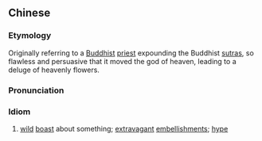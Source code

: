 {{also|天花乱坠}}
==Chinese==
{{zh-forms|s=天花乱坠|1=heavenly flowers|type=211|lit=a deluge of heavenly flowers}}

===Etymology===
Originally referring to a [[Buddhist]] [[priest]] expounding the Buddhist [[sutra]]s, so flawless and persuasive that it moved the god of heaven, leading to a deluge of heavenly flowers.

===Pronunciation===
{{zh-pron
|m=tiānhuāluànzhuì
|c=tin1 faa1 lyun6 zeoi6
|cat=cy
}}

===Idiom===
{{zh-idiom}}

# [[wild]] [[boast]] about something; [[extravagant]] [[embellishment]]s; [[hype]]
#: {{zh-x|他 把 手 中 保健品 的 功效 說 得{de} 天花亂墜。|He '''talked the legs off an iron chair''' to advertise for the healthcare product in his hands.}}